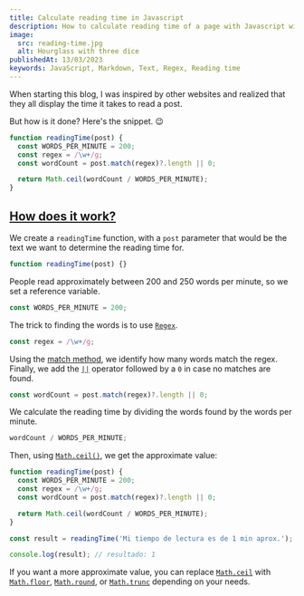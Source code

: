 ```yaml
---
title: Calculate reading time in Javascript
description: How to calculate reading time of a page with Javascript without using dependencies
image:
  src: reading-time.jpg
  alt: Hourglass with three dice
publishedAt: 13/03/2023
keywords: JavaScript, Markdown, Text, Regex, Reading time
---
```



<Picture src={frontmatter.image.src} alt={frontmatter.image.alt} />

When starting this blog, I was inspired by other websites and realized that they all display the time it takes to read a post.

But how is it done? Here's the snippet. 😉

```js
function readingTime(post) {
  const WORDS_PER_MINUTE = 200;
  const regex = /\w+/g;
  const wordCount = post.match(regex)?.length || 0;

  return Math.ceil(wordCount / WORDS_PER_MINUTE);
}
```

## [How does it work?](#how-does-it-work)

We create a `readingTime` function, with a `post` parameter that would be the text we want to determine the reading time for.

```js
function readingTime(post) {}
```

People read approximately between 200 and 250 words per minute, so we set a reference variable.

```js
const WORDS_PER_MINUTE = 200;
```

The trick to finding the words is to use [`Regex`](https://developer.mozilla.org/en-US/docs/Web/JavaScript/Guide/Regular_Expressions).

```js
const regex = /\w+/g;
```

Using the [match method](<(https://developer.mozilla.org/en-US/docs/Web/JavaScript/Reference/Global_Objects/String/match)>), we identify how many words match the regex. Finally, we add the [`||`](https://developer.mozilla.org/en-US/docs/Web/JavaScript/Reference/Operators/Logical_OR_assignment) operator followed by a `0` in case no matches are found.

```js
const wordCount = post.match(regex)?.length || 0;
```

We calculate the reading time by dividing the words found by the words per minute.

```js
wordCount / WORDS_PER_MINUTE;
```

Then, using [`Math.ceil()`](https://developer.mozilla.org/en-US/docs/Web/JavaScript/Reference/Global_Objects/Math/ceil), we get the approximate value:

```js
function readingTime(post) {
  const WORDS_PER_MINUTE = 200;
  const regex = /\w+/g;
  const wordCount = post.match(regex)?.length || 0;

  return Math.ceil(wordCount / WORDS_PER_MINUTE);
}

const result = readingTime('Mi tiempo de lectura es de 1 min aprox.');

console.log(result); // resultado: 1
```

If you want a more approximate value, you can replace [`Math.ceil`](https://developer.mozilla.org/en-US/docs/Web/JavaScript/Reference/Global_Objects/Math/ceil) with [`Math.floor`](https://developer.mozilla.org/en-US/docs/Web/JavaScript/Reference/Global_Objects/Math/floor), [`Math.round`](https://developer.mozilla.org/en-US/docs/Web/JavaScript/Reference/Global_Objects/Math/round), or [`Math.trunc`](https://developer.mozilla.org/en-US/docs/Web/JavaScript/Reference/Global_Objects/Math/trunc) depending on your needs.
